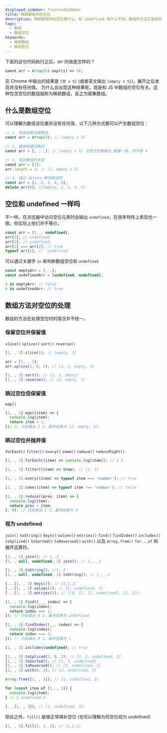 ```yaml
---
displayed_sidebar: frontendSidebar
title: 稀疏数组中的空位
description: 稀疏数组中的空位是什么，和 undefined 有什么不同，数组的方法又是如何处理空位的。
tags:
  - 数组
  - 数组空位
keywords:
  - 稀疏数组
  - 数组空位
---
```


<Author cost={5} publish="2024-1-3 23:15" update="" />

下面的这句代码执行之后，arr 的值是怎样的？

```js
const arr = Array(5).map((i) => 5);
```

在 Chrome 中输出的结果是 `[空 x 5]` (或者英文输出 `[empty x 5]`)，展开之后发现并没有任何值。
为什么会出现这种结果呢，就是和 JS 中数组的空位有关。<Emphasis>这种包含空位的数组就称为稀疏数组</Emphasis>，反之为密集数组。

## 什么是数组空位

可以理解为数组该位置并没有任何值，以下几种方式都可以产生数组空位：

```js
// 1. 构造函数创建数组
const arr = Array(3); // [empty x 3]

// 2. 直接构建空数组
const arr = [, , ,]; // [empty x 3] 注意空位数量与,数量一致，而不是 4

// 3. 指定数组的长度
const arr = [1];
arr.length = 3; // [1, empty x 2]

// 4. 通过 delete 移除数组项
const arr = [1, 2, 3, 4, 5];
delete arr[0]; //[empty, 2, 3, 4, 5]
```

## 空位和 undefined 一样吗

<Emphasis>不一样。</Emphasis>在浏览器中访问空位元素时会输出
`undefined`，在很多特性上表现也一致，但实际上他们并不等价。

```js
const arr = [1, , undefined];
arr[1]; // undefined
arr[2]; // undefined
arr[1] === arr[2]; // true
typeof arr[1]; // 'undefined'
```

可以通过关键字 `in` 来判断数组空位和 `undefined`

```js
const emptyArr = [, ,];
const undefinedArr = [undefined, undefined];

0 in emptyArr; // false
0 in undefinedArr; // true
```

## 数组方法对空位的处理

数组的方法在处理空位时的情况并不统一。

### 保留空位并保留值

`slice()` `splice()` `sort()` `reverse()`

```js
[1, , 3].slice(1); // [empty, 3]

arr = [1, , 3];
arr.splice(1, 0, 2); // [1, 2, empty, 3]

[1, , 3].sort(); // [1, 3, empty]
[1, , 3].reverse(); // [3, empty, 1]
```

### 跳过空位但保留值

`map()`

```js
[1, , 3].map((item) => {
  console.log(item);
  return item + 1;
}); // 只会输出 1 3，最终结果为 [2, empty, 4];
```

### 跳过空位并抛弃值

`forEach()` `filter()` `every()` `some()` `reduce()` `reduceRight()`

```js
[1, , 3].forEach((item) => console.log(item)); // 1 3

[1, , 3].filter((item) => true); // [1, 3]

[1, , 3].every((item) => typeof item === 'number'); // true

[1, , 3].some((item) => typeof item !== 'number'); // false

[1, , 3].reduce((prev, item) => {
  console.log(item);
  return prev + item;
}, 0); // 只会输出 1 3，最终结果为 4
```

### 视为 undefined

`join()` `toString()` `keys()` `values()` `entries()` `find()` `findIndex()` `includes()` `toSpliced()` `toSorted()` `toReversed()` `with()` 以及 `Array.from()` `for...of` 和展开运算符。

```js
[1, , 3].join(); // 1,,3
[1, , null, undefined, 3].join(); // 1,,,,3

[1, , 3].toString(); //1,,3
[1, , null, undefined, 3].toString(); // 1,,,,3

[...[1, , 3].keys()]; // [0,1,2]
[...[1, , 3].values()]; // [1, undefined, 3]
[...[1, , 3].entries()]; // [[0, 1], [1, undefined], [2, 3]];

[1, , 3].find((__, index) => {
  console.log(index);
  return index === 1;
}); // 只会输出 0 1，最终结果为 undefined

[1, , 3].findIndex((__, index) => {
  console.log(index);
  return index === 1;
}); // 只会输出 0 1，最终结果为 1

[1, , 3].includes(undefined); // true

[1, , 3].toSpliced(1, 0, 2); // [1, 2, undefined, 3]
[1, , 3].toSorted(); // [1, 3, undefined]
[1, , 3].toReversed(); // [3, undefined, 1]
[1, , 3].with(0, 2); // [2, undefined, 3]

Array.from([1, , 3]); // [1, undefined, 3]

for (const item of [1, , 3]) {
  console.log(item);
} // 1 undefined 3

[...[1, , 3]]; // [1, undefined, 3];
```

除此之外，`fill()` 能够正常填补空位 (也可以理解为将空位视为 undefined)

```js
[1, , 3].fill(2, 1, 2); // [1,2,3]
```
